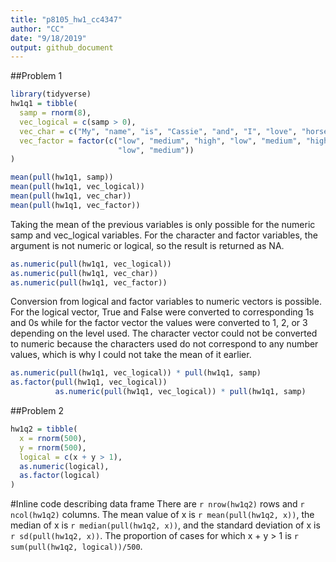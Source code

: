 ```yaml
---
title: "p8105_hw1_cc4347"
author: "CC"
date: "9/18/2019"
output: github_document
---
```



##Problem 1


```r
library(tidyverse)
hw1q1 = tibble(
  samp = rnorm(8),
  vec_logical = c(samp > 0),
  vec_char = c("My", "name", "is", "Cassie", "and", "I", "love", "horses"),
  vec_factor = factor(c("low", "medium", "high", "low", "medium", "high",
                        "low", "medium"))
)

mean(pull(hw1q1, samp))
mean(pull(hw1q1, vec_logical))
mean(pull(hw1q1, vec_char))
mean(pull(hw1q1, vec_factor))
```

Taking the mean of the previous variables is only possible for the numeric samp and vec_logical variables. For the character and factor variables, the argument is not numeric or logical, so the result is returned as NA.

```r
as.numeric(pull(hw1q1, vec_logical))
as.numeric(pull(hw1q1, vec_char))
as.numeric(pull(hw1q1, vec_factor))
```

Conversion from logical and factor variables to numeric vectors is possible. For the logical vector, True and False were converted to corresponding 1s and 0s while for the factor vector the values were converted to 1, 2, or 3 depending on the level used. The character vector could not be converted to numeric because the characters used do not correspond to any number values, which is why I could not take the mean of it earlier.

```r
as.numeric(pull(hw1q1, vec_logical)) * pull(hw1q1, samp)
as.factor(pull(hw1q1, vec_logical))
          as.numeric(pull(hw1q1, vec_logical)) * pull(hw1q1, samp)
```


##Problem 2


```r
hw1q2 = tibble(
  x = rnorm(500),
  y = rnorm(500),
  logical = c(x + y > 1),
  as.numeric(logical),
  as.factor(logical)
)
```

#Inline code describing data frame
There are `r nrow(hw1q2)` rows and `r ncol(hw1q2)` columns. The mean value of x is `r mean(pull(hw1q2, x))`, the median of x is `r median(pull(hw1q2, x))`, and the standard deviation of x is `r sd(pull(hw1q2, x))`. The proportion of cases for which x + y > 1 is `r sum(pull(hw1q2, logical))/500`.



